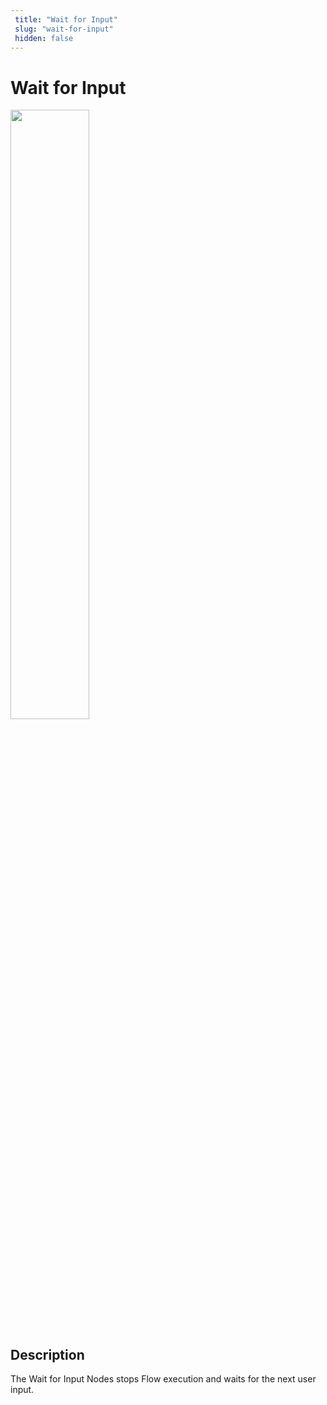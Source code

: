 ```yaml
---
 title: "Wait for Input" 
 slug: "wait-for-input" 
 hidden: false 
---
```

# Wait for Input

<Frame>
  <img class="image-center" src="../../../../../_assets/ai/build/node-reference/logic/wait-for-input.png" width="50%" />
</Frame>

## Description

The Wait for Input Nodes stops Flow execution and waits for the next user input.